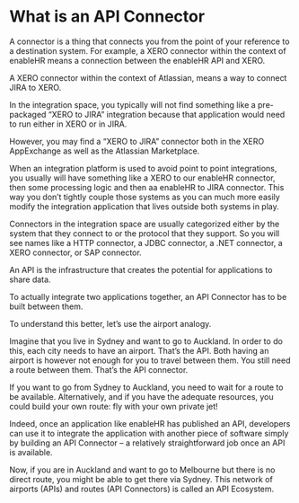# What is an API Connector

A connector is a thing that connects you from the point of your reference to a destination system. For example, a XERO connector within the context of enableHR means a connection between the enableHR API and XERO.

A XERO connector within the context of Atlassian, means a way to connect JIRA to XERO.

In the integration space, you typically will not find something like a pre-packaged “XERO to JIRA” integration because that application would need to run either in XERO or in JIRA.

However, you may find a “XERO to JIRA” connector both in the XERO AppExchange as well as the Atlassian Marketplace.

When an integration platform is used to avoid point to point integrations, you usually will have something like a XERO to our enableHR connector, then some processing logic and then aa enableHR to JIRA connector. This way you don’t tightly couple those systems as you can much more easily modify the integration application that lives outside both systems in play.

Connectors in the integration space are usually categorized either by the system that they connect to or the protocol that they support. So you will see names like a HTTP connector, a JDBC connector, a .NET connector, a XERO connector, or SAP connector.

An API is the infrastructure that creates the potential for applications to share data.

To actually integrate two applications together, an API Connector has to be built between them.

To understand this better, let’s use the airport analogy.

Imagine that you live in Sydney and want to go to Auckland. In order to do this, each city needs to have an airport. That’s the API. Both having an airport is however not enough for you to travel between them. You still need a route between them. That’s the API connector.

If you want to go from Sydney to Auckland, you need to wait for a route to be available. Alternatively, and if you have the adequate resources, you could build your own route: fly with your own private jet!

Indeed, once an application like enableHR has published an API, developers can use it to integrate the application with another piece of software simply by building an API Connector – a relatively straightforward job once an API is available.

Now, if you are in Auckland and want to go to Melbourne but there is no direct route, you might be able to get there via Sydney. This network of airports (APIs) and routes (API Connectors) is called an API Ecosystem.
